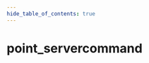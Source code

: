 ```yaml
---
hide_table_of_contents: true
---
```


<!---
!!!!!!
THIS PAGE IS AUTOGENERATED FROM GAME FGD DEFINITIONS!
DO NOT EDIT MANUALLY!
!!!!!!

In order to make edits, you can make an annotation file in /fgd_dump_overrides
-->


# point_servercommand



<Tabs queryString="game">
    
<TabItem value="cs2" label="Counter-Strike 2">
    <CS2Page />
</TabItem>

<TabItem value="steamvr" label="SteamVR Home">
    <STEAMVRPage />
</TabItem>

<TabItem value="dota2" label="Dota 2">
    <DOTA2Page />
</TabItem>

<TabItem value="hla" label="Half-Life: Alyx">
    <HLAPage />
</TabItem>

</Tabs>
